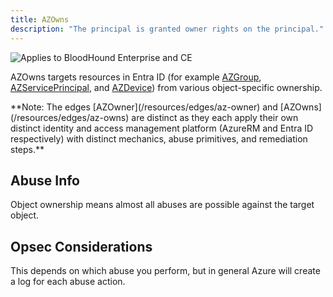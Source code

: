 ---
title: AZOwns
description: "The principal is granted owner rights on the principal."
---
<img noZoom src="/assets/enterprise-AND-community-edition-pill-tag.svg" alt="Applies to BloodHound Enterprise and CE"/>

AZOwns targets resources in Entra ID (for example [AZGroup](/resources/nodes/az-group), [AZServicePrincipal](/resources/nodes/az-service-principal), and [AZDevice](/resources/nodes/az-device)) from various object-specific ownership.

<Info>
  **Note: The edges [AZOwner](/resources/edges/az-owner) and [AZOwns](/resources/edges/az-owns) are distinct as they each apply their own distinct identity and access management platform (AzureRM and Entra ID respectively) with distinct mechanics, abuse primitives, and remediation steps.**
</Info>

## Abuse Info

Object ownership means almost all abuses are possible against the target object.

## Opsec Considerations
This depends on which abuse you perform, but in general Azure will create a log for each abuse action.